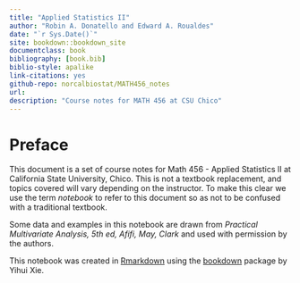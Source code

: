 ```yaml
--- 
title: "Applied Statistics II"
author: "Robin A. Donatello and Edward A. Roualdes"
date: "`r Sys.Date()`"
site: bookdown::bookdown_site
documentclass: book
bibliography: [book.bib]
biblio-style: apalike
link-citations: yes
github-repo: norcalbiostat/MATH456_notes
url: 
description: "Course notes for MATH 456 at CSU Chico"
---
```


# Preface {-}

This document is a set of course notes for Math 456 - Applied Statistics II at California State University, Chico. This is not a textbook replacement, and topics covered will vary depending on the instructor. To make this clear we use the term _notebook_ to refer to this document so as not to be confused with a traditional textbook. 

Some data and examples in this notebook are drawn from _Practical Multivariate Analysis, 5th ed, Afifi, May, Clark_ and used with permission by the authors. 

<!-- All material in these notes is licensed under [CC BY-NC-SA 4.0](https://creativecommons.org/licenses/by-nc-sa/4.0/). -->

This notebook was created in [Rmarkdown](http://rmarkdown.rstudio.com/) using the [bookdown](https://bookdown.org/yihui/bookdown/) package by Yihui Xie. 


<!-- # Preparing Data for Analysis {-} -->

<!-- # (PART\*) Regression Modeling {-} -->
<!-- # Linear Regression {-} -->
<!-- # Model Building -->
<!-- # Generalized Linear Models {-} -->

<!-- # (PART\*) Multivariate Analysis {-} -->


<!-- # (PART\*) Hierarchical Regression Analysis {-} -->


<!-- # (PART\*) Other {-} -->

